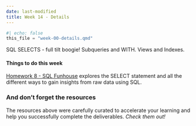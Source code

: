 ```yaml
---
date: last-modified
title: Week 14 - Details
---
```


```python
#| echo: false
this_file = "week-00-details.qmd"
```

<!-- overview-block-begin -->

<p class="lead">SQL SELECTS - full tilt boogie! Subqueries and WITH.  Views and Indexes.</p>
    
<!-- overview-block-end -->

<!-- deliverables-block-begin -->
#### Things to do this week


[Homework 8 - SQL Funhouse](https://virginiacommonwealth.instructure.com/courses/113813/assignments/1072347) explores the SELECT statement and all the different ways to gain insights from raw data using SQL.

<!-- deliverables-block-end -->

<!-- resources-block-begin -->
### And don't forget the resources

The resources above were carefully curated
to accelerate your learning and help you successfully
complete the deliverables.  *Check them out!*
<!-- resources-block-end -->